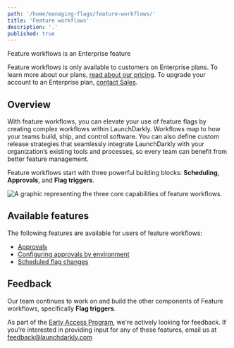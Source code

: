 ```yaml
---
path: '/home/managing-flags/feature-workflows/'
title: 'Feature workflows'
description: '.'
published: true
---
```


<Callout intent="info">
<CalloutTitle>Feature workflows is an Enterprise feature</CalloutTitle>
<CalloutDescription>

Feature workflows is only available to customers on Enterprise plans. To learn more about our plans, [read about our pricing](https://launchdarkly.com/pricing). To upgrade your account to an Enterprise plan, [contact Sales](https://launchdarkly.com/contact-sales/).

</CalloutDescription>
</Callout>

## Overview

With feature workflows, you can elevate your use of feature flags by creating complex workflows within LaunchDarkly. Workflows map to how your teams build, ship, and control software. You can also define custom release strategies that seamlessly integrate LaunchDarkly with your organization’s existing tools and processes, so every team can benefit from better feature management.

Feature workflows start with three powerful building blocks: **Scheduling**, **Approvals**, and **Flag triggers**. 

![A graphic representing the three core capabilities of feature workflows.](../../images/workflows-core-capabilities.png) 

## Available features

The following features are available for users of feature workflows:

* [Approvals](/home/managing-flags/feature-workflows/approvals)
* [Configuring approvals by environment](/home/managing-flags/feature-workflows/environment-approvals)
* [Scheduled flag changes](/home/managing-flags/feature-workflows/scheduled-changes)

## Feedback

Our team continues to work on and build the other components of Feature workflows, specifically **Flag triggers**. 

As part of the [Early Access Program](https://docs.google.com/forms/d/e/1FAIpQLScJ5qCC_RZTW9pPSXVZk9HaKzpltNAeoQb2t6gh7dLicwQWQQ/viewform), we're actively looking for feedback. If you’re interested in providing input for any of these features, email us at feedback@launchdarkly.com
